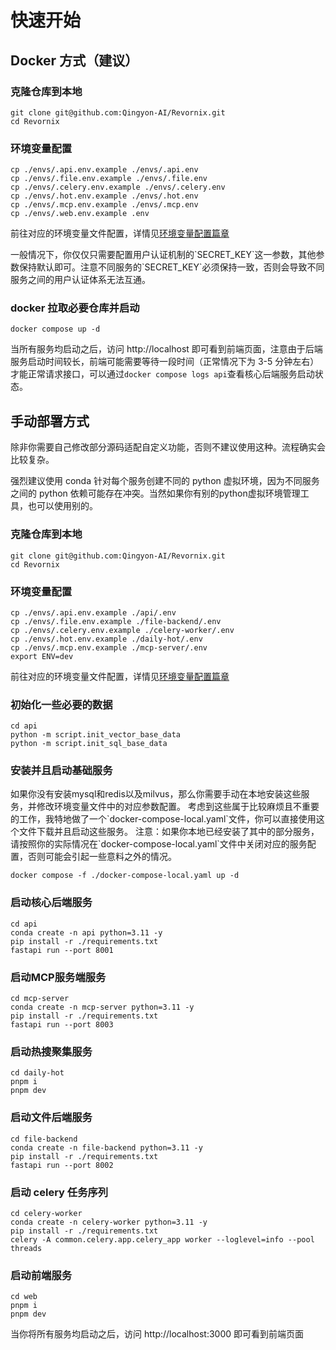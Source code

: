 
# 快速开始

## Docker 方式（建议）

<Steps>

### 克隆仓库到本地

```shell
git clone git@github.com:Qingyon-AI/Revornix.git
cd Revornix
```

### 环境变量配置

```shell
cp ./envs/.api.env.example ./envs/.api.env
cp ./envs/.file.env.example ./envs/.file.env
cp ./envs/.celery.env.example ./envs/.celery.env
cp ./envs/.hot.env.example ./envs/.hot.env
cp ./envs/.mcp.env.example ./envs/.mcp.env
cp ./envs/.web.env.example .env
```

前往对应的环境变量文件配置，详情见[环境变量配置篇章](environment)

<Callout>
一般情况下，你仅仅只需要配置用户认证机制的`SECRET_KEY`这一参数，其他参数保持默认即可。注意不同服务的`SECRET_KEY`必须保持一致，否则会导致不同服务之间的用户认证体系无法互通。
</Callout>

### docker 拉取必要仓库并启动

```shell
docker compose up -d
```

当所有服务均启动之后，访问 http://localhost 即可看到前端页面，注意由于后端服务启动时间较长，前端可能需要等待一段时间（正常情况下为 3-5 分钟左右）才能正常请求接口，可以通过`docker compose logs api`查看核心后端服务启动状态。

</Steps>

## 手动部署方式

除非你需要自己修改部分源码适配自定义功能，否则不建议使用这种。流程确实会比较复杂。

<Callout>
	强烈建议使用 conda 针对每个服务创建不同的 python 虚拟环境，因为不同服务之间的
	python
	依赖可能存在冲突。当然如果你有别的python虚拟环境管理工具，也可以使用别的。
</Callout>

<Steps>

### 克隆仓库到本地

```shell
git clone git@github.com:Qingyon-AI/Revornix.git
cd Revornix
```

### 环境变量配置

```shell
cp ./envs/.api.env.example ./api/.env
cp ./envs/.file.env.example ./file-backend/.env
cp ./envs/.celery.env.example ./celery-worker/.env
cp ./envs/.hot.env.example ./daily-hot/.env
cp ./envs/.mcp.env.example ./mcp-server/.env
export ENV=dev
```

前往对应的环境变量文件配置，详情见[环境变量配置篇章](environment)

### 初始化一些必要的数据

```shell
cd api
python -m script.init_vector_base_data
python -m script.init_sql_base_data
```

### 安装并且启动基础服务

<Callout>
	如果你没有安装mysql和redis以及milvus，那么你需要手动在本地安装这些服务，并修改环境变量文件中的对应参数配置。
	考虑到这些属于比较麻烦且不重要的工作，我特地做了一个`docker-compose-local.yaml`文件，你可以直接使用这个文件下载并且启动这些服务。
</Callout>

<Callout type="warning">
	注意：如果你本地已经安装了其中的部分服务，请按照你的实际情况在`docker-compose-local.yaml`文件中关闭对应的服务配置，否则可能会引起一些意料之外的情况。
</Callout>

```shell
docker compose -f ./docker-compose-local.yaml up -d 
```

### 启动核心后端服务

```shell
cd api
conda create -n api python=3.11 -y
pip install -r ./requirements.txt
fastapi run --port 8001
```

### 启动MCP服务端服务

```shell
cd mcp-server
conda create -n mcp-server python=3.11 -y
pip install -r ./requirements.txt
fastapi run --port 8003
```

### 启动热搜聚集服务

```shell
cd daily-hot
pnpm i 
pnpm dev
```

### 启动文件后端服务

```shell
cd file-backend
conda create -n file-backend python=3.11 -y
pip install -r ./requirements.txt
fastapi run --port 8002
```

### 启动 celery 任务序列

```shell
cd celery-worker
conda create -n celery-worker python=3.11 -y
pip install -r ./requirements.txt
celery -A common.celery.app.celery_app worker --loglevel=info --pool threads
```

### 启动前端服务

```shell
cd web
pnpm i
pnpm dev
```

</Steps>

当你将所有服务均启动之后，访问 http://localhost:3000 即可看到前端页面
